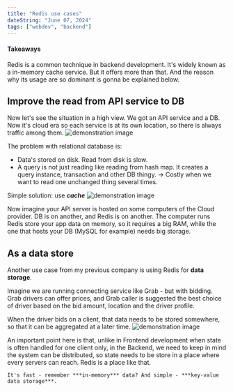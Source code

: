 ```yaml
---
title: "Redis use cases"
dateString: "June 07, 2024"
tags: ["webdev", "backend"]
---
```


#### Takeaways
Redis is a common technique in backend development. It's widely known as a in-memory cache service. But it offers more than that. And the reason why its usage are so dominant is gonna be explained below.

## Improve the read from API service to DB
Now let's see the situation in a high view. We got an API service and a DB. Now it's cloud era so each service is at its own location, so there is always traffic among them.
![demonstration image](redis-use-cases/image0.png)

The problem with relational database is:
- Data's stored on disk. Read from disk is slow.
- A query is not just reading like reading from hash map. It creates a query instance, transaction and other DB thingy. -> Costly when we want to read one unchanged thing several times.

Simple solution: use ***cache***
![demonstration image](redis-use-cases/image1.png)

Now imagine your API server is hosted on some computers of the Cloud provider. DB is on another, and Redis is on another. The computer runs Redis store your app data on memory, so it requires a big RAM, while the one that hosts your DB (MySQL for example) needs big storage.

## As a data store
Another use case from my previous company is using Redis for **data storage**.

Imagine we are running connecting service like Grab - but with bidding. Grab drivers can offer prices, and Grab caller is suggested the best choice of driver based on the bid amount, location and the driver profile.

When the driver bids on a client, that data needs to be stored somewhere, so that it can be aggregated at a later time.
![demonstration image](redis-use-cases/image2.png)

An important point here is that, unlike in Frontend development when state is often handled for one client only, in the Backend, we need to keep in mind the system can be distributed, so state needs to be store in a place where every servers can reach. Redis is a place like that. 

	It's fast - remember ***in-memory*** data? And simple - ***key-value data storage***.

